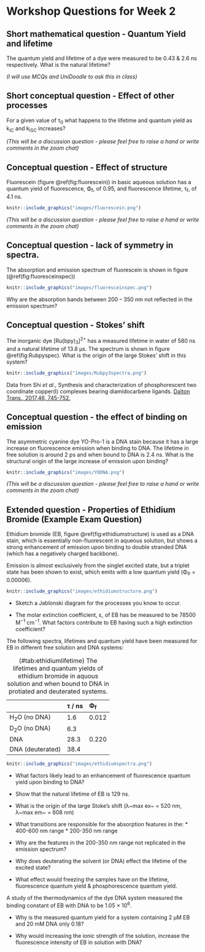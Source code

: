 # Workshop Questions for Week 2 {#ch:Workshop2}

## Short mathematical question - Quantum Yield and lifetime {#sec:YieldLifetime}
The quantum yield and lifetime of a dye were measured to be 0.43 & 2.6 ns respectively. What is the natural lifetime?

*(I will use MCQs and UniDoodle to ask this in class)*


## Short conceptual question - Effect of other processes {#sec:otherprocesses}

For a given value of τ~0~ what happens to the lifetime and quantum yield as k~IC~ and k~ISC~ increases?


*(This will be a discussion question - please feel free to raise a hand or write comments in the zoom chat)*

## Conceptual question - Effect of structure {#sec:structure}
Fluorescein (figure \@ref(fig:fluorescein)) in basic aqueous solution has a quantum yield of fluorescence, Φ~f~, of 0.95, and fluorescence lifetime, τ~f~, of 4.1 ns.

```r
knitr::include_graphics("images/fluorescein.png")
```

*(This will be a discussion question - please feel free to raise a hand or write comments in the zoom chat)*

## Conceptual question - lack of symmetry in spectra.

The absorption and emission spectrum of fluorescein is shown in figure (\@ref(fig:fluoresceinspec))

```r
knitr::include_graphics("images/fluoresceinspec.png")
```

Why are the absorption bands between 200 – 350 nm not reflected in the emission spectrum?

## Conceptual question - Stokes' shift {#sec:stokes}

The inorganic dye [Ru(bpy)~3~]^2+^ has a measured lifetime in water of 580 ns and a natural lifetime of 13.8 µs. The spectrum is shown in figure \@ref(fig:Rubpyspec). What is the origin of the large Stokes' shift in this system?

```r
knitr::include_graphics("images/Rubpy3spectra.png")
```

Data from Shi *et al.*, Synthesis and characterization of phosphorescent two coordinate copper(I) complexes bearing diamidocarbene ligands. [Dalton Trans., 2017,46, 745-752.](https://doi.org/10.1039/C6DT04016K)

## Conceptual question - the effect of binding on emission {#sec:binding}

The asymmetric cyanine dye YO-Pro-1 is a DNA stain because it has a large increase on fluorescence emission when binding to DNA. The lifetime in free solution is around 2 ps and when bound to DNA is 2.4 ns. What is the structural origin of the large increase of emission upon binding?

```r
knitr::include_graphics("images/YODNA.png")
```

*(This will be a discussion question - please feel free to raise a hand or write comments in the zoom chat)*


## Extended question - Properties of Ethidium Bromide (Example Exam Question)

Ethidium bromide (EB, figure \@ref(fig:ethidiumstructure) is used as a DNA stain, which is essentially non-fluorescent in aqueous solution, but shows a strong enhancement of emission upon binding to double stranded DNA (which has a negatively charged backbone).

Emission is almost exclusively from the singlet excited state, but a triplet state has been shown to exist, which emits with a low quantum yield (Φ~P~ = 0.00006).

```r
knitr::include_graphics("images/ethidiumstructure.png")
```

- Sketch a Jablonski diagram for the processes you know to occur.

- The molar extinction coefficient, ε, of EB has be measured to be 78500 M^−1^ cm^−1^. What factors contribute to EB having such a high extinction coefficient?

The following spectra, lifetimes and quantum yield have been measured for EB in different free solution and DNA systems:

Table: (\#tab:ethidiumlifetime) The lifetimes and quantum yields of ethidium bromide in aquous solution and when bound to DNA in protiated and deuterated systems.

| | τ / ns | Φ~f~ |
|:--------------|:---------|:---------|
| H~2~O (no DNA) | 1.6 | 0.012 |
| D~2~O (no DNA)  | 6.3 |  |
| DNA | 28.3 | 0.220 |
| DNA (deuterated) | 38.4 | |


```r
knitr::include_graphics("images/ethidiumspectra.png")
```

- What factors likely lead to an enhancement of fluorescence quantum yield upon binding to DNA?

- Show that the natural lifetime of EB is 129 ns.

- What is the origin of the large Stoke’s shift (λ~max ex~ = 520 nm, λ~max em~ = 608 nm)

- What transitions are responsible for the absorption features in the:
      * 400-600 nm range
      * 200-350 nm range

- Why are the features in the 200-350 nm range not replicated in the emission spectrum?

- Why does deuterating the solvent (or DNA) effect the lifetime of the excited state?

- What effect would freezing the samples have on the lifetime, fluorescence quantum yield & phosphorescence quantum yield.

A study of the thermodynamics of the dye DNA system measured the binding constant of EB with DNA to be 1.05 × 10^6^.

- Why is the measured quantum yield for a system containing 2 µM EB and 20 mM DNA only 0.18?

- Why would increasing the ionic strength of the solution, increase the fluorescence intensity of EB in solution with DNA?  
